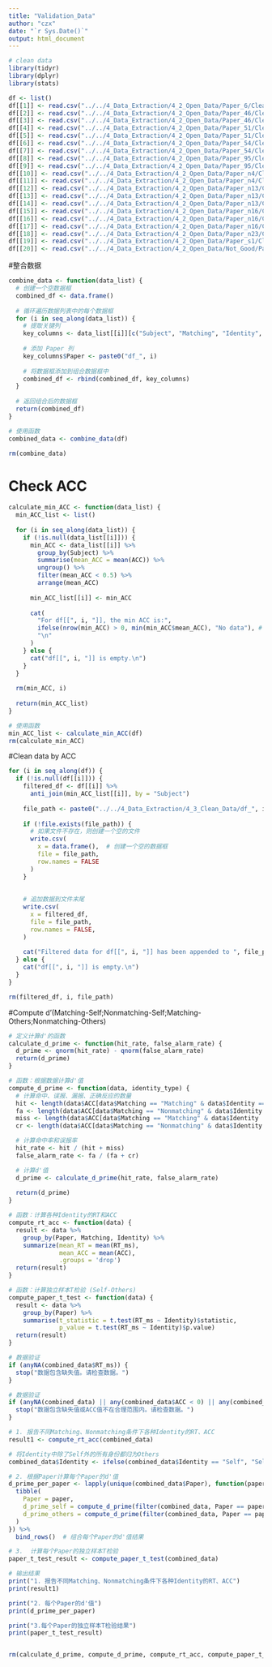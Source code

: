 ```yaml
---
title: "Validation_Data"
author: "czx"
date: "`r Sys.Date()`"
output: html_document
---
```


```r
# clean data
library(tidyr)
library(dplyr)
library(stats)
```


```r
df <- list()
df[[1]] <- read.csv("../../4_Data_Extraction/4_2_Open_Data/Paper_6/Clean_Data/P6_Exp1_Clean.csv")
df[[2]] <- read.csv("../../4_Data_Extraction/4_2_Open_Data/Paper_46/Clean_Data/P46_Exp1_Clean.csv")
df[[3]] <- read.csv("../../4_Data_Extraction/4_2_Open_Data/Paper_46/Clean_Data/P46_Exp2_Clean.csv")
df[[4]] <- read.csv("../../4_Data_Extraction/4_2_Open_Data/Paper_51/Clean_Data/P51_Exp1_Clean.csv")
df[[5]] <- read.csv("../../4_Data_Extraction/4_2_Open_Data/Paper_51/Clean_Data/P51_Exp2_Clean.csv")
df[[6]] <- read.csv("../../4_Data_Extraction/4_2_Open_Data/Paper_54/Clean_Data/P54_Exp1_Clean.csv")
df[[7]] <- read.csv("../../4_Data_Extraction/4_2_Open_Data/Paper_54/Clean_Data/P54_Exp3_Clean.csv")
df[[8]] <- read.csv("../../4_Data_Extraction/4_2_Open_Data/Paper_95/Clean_Data/P95_Exp1_Clean.csv")
df[[9]] <- read.csv("../../4_Data_Extraction/4_2_Open_Data/Paper_95/Clean_Data/P95_Exp2_Clean.csv")
df[[10]] <- read.csv("../../4_Data_Extraction/4_2_Open_Data/Paper_n4/Clean_Data/Pn4_Exp1_Clean.csv")
df[[11]] <- read.csv("../../4_Data_Extraction/4_2_Open_Data/Paper_n4/Clean_Data/Pn4_Exp2_Clean.csv")
df[[12]] <- read.csv("../../4_Data_Extraction/4_2_Open_Data/Paper_n13/Clean_Data/Pn13_Exp1_Clean.csv")
df[[13]] <- read.csv("../../4_Data_Extraction/4_2_Open_Data/Paper_n13/Clean_Data/Pn13_Exp3_Clean.csv")
df[[14]] <- read.csv("../../4_Data_Extraction/4_2_Open_Data/Paper_n13/Clean_Data/Pn13_Exp4_Clean.csv")
df[[15]] <- read.csv("../../4_Data_Extraction/4_2_Open_Data/Paper_n16/Clean_Data/Pn16_Exp1_Clean.csv")
df[[16]] <- read.csv("../../4_Data_Extraction/4_2_Open_Data/Paper_n16/Clean_Data/Pn16_Exp2_Clean.csv")
df[[17]] <- read.csv("../../4_Data_Extraction/4_2_Open_Data/Paper_n16/Clean_Data/Pn16_Exp3_Clean.csv")
df[[18]] <- read.csv("../../4_Data_Extraction/4_2_Open_Data/Paper_n23/Clean_Data/Pn23_Exp1_Clean.csv")
df[[19]] <- read.csv("../../4_Data_Extraction/4_2_Open_Data/Paper_s1/Clean_Data/Ps1_Exp1_Clean.csv")
df[[20]] <- read.csv("../../4_Data_Extraction/4_2_Open_Data/Not_Good/Paper_s2/Ps2_Exp1_Clean.csv")
```

#整合数据
```r
combine_data <- function(data_list) {
  # 创建一个空数据框
  combined_df <- data.frame()
  
  # 循环遍历数据列表中的每个数据框
  for (i in seq_along(data_list)) {
    # 提取关键列
    key_columns <- data_list[[i]][c("Subject", "Matching", "Identity", "RT_ms", "RT_sec", "ACC")]
    
    # 添加 Paper 列
    key_columns$Paper <- paste0("df_", i)
    
    # 将数据框添加到组合数据框中
    combined_df <- rbind(combined_df, key_columns)
  }
  
  # 返回组合后的数据框
  return(combined_df)
}

# 使用函数
combined_data <- combine_data(df)

rm(combine_data)
```

# Check ACC
```r
calculate_min_ACC <- function(data_list) {
  min_ACC_list <- list()
  
  for (i in seq_along(data_list)) {
    if (!is.null(data_list[[i]])) {
      min_ACC <- data_list[[i]] %>%
        group_by(Subject) %>%
        summarise(mean_ACC = mean(ACC)) %>%
        ungroup() %>%
        filter(mean_ACC < 0.5) %>%
        arrange(mean_ACC)
      
      min_ACC_list[[i]] <- min_ACC
      
      cat(
        "For df[[", i, "]], the min ACC is:",
        ifelse(nrow(min_ACC) > 0, min(min_ACC$mean_ACC), "No data"), # 检查 min_ACC 是否为空
        "\n"
      )
    } else {
      cat("df[[", i, "]] is empty.\n")
    }
  }
  
  rm(min_ACC, i)
  
  return(min_ACC_list)
}

# 使用函数
min_ACC_list <- calculate_min_ACC(df)
rm(calculate_min_ACC)
```

#Clean data by ACC
```r
for (i in seq_along(df)) {
  if (!is.null(df[[i]])) {
    filtered_df <- df[[i]] %>%
      anti_join(min_ACC_list[[i]], by = "Subject") 
    
    file_path <- paste0("../../4_Data_Extraction/4_3_Clean_Data/df_", i, "_filtered.csv")
    
    if (!file.exists(file_path)) {
      # 如果文件不存在，则创建一个空的文件
      write.csv(
        x = data.frame(),  # 创建一个空的数据框
        file = file_path,
        row.names = FALSE
      )
    }
    
    
    # 追加数据到文件末尾
    write.csv(
      x = filtered_df,
      file = file_path,
      row.names = FALSE,
    )
    
    cat("Filtered data for df[[", i, "]] has been appended to ", file_path, "\n")
  } else {
    cat("df[[", i, "]] is empty.\n")
  }
}

rm(filtered_df, i, file_path)

```

#Compute d'(Matching-Self;Nonmatching-Self;Matching-Others;Nonmatching-Others)

```r
# 定义计算d'的函数
calculate_d_prime <- function(hit_rate, false_alarm_rate) {
  d_prime <- qnorm(hit_rate) - qnorm(false_alarm_rate)
  return(d_prime)
}

# 函数：根据数据计算d'值
compute_d_prime <- function(data, identity_type) {
  # 计算命中、误报、漏报、正确反应的数量
  hit <- length(data$ACC[data$Matching == "Matching" & data$Identity == identity_type & data$ACC == 1])
  fa <- length(data$ACC[data$Matching == "Nonmatching" & data$Identity == identity_type & data$ACC == 0])
  miss <- length(data$ACC[data$Matching == "Matching" & data$Identity != identity_type & data$ACC == 0])
  cr <- length(data$ACC[data$Matching == "Nonmatching" & data$Identity != identity_type& data$ACC == 1])

  # 计算命中率和误报率
  hit_rate <- hit / (hit + miss)
  false_alarm_rate <- fa / (fa + cr)

  # 计算d'值
  d_prime <- calculate_d_prime(hit_rate, false_alarm_rate)
  
  return(d_prime)
}

# 函数：计算各种Identity的RT和ACC
compute_rt_acc <- function(data) {
  result <- data %>%
    group_by(Paper, Matching, Identity) %>%
    summarize(mean_RT = mean(RT_ms),
              mean_ACC = mean(ACC),
              .groups = 'drop')
  return(result)
}

# 函数：计算独立样本T检验 (Self-Others)
compute_paper_t_test <- function(data) {
  result <- data %>%
    group_by(Paper) %>%
    summarise(t_statistic = t.test(RT_ms ~ Identity)$statistic,
              p_value = t.test(RT_ms ~ Identity)$p.value)
  return(result)
}

# 数据验证
if (anyNA(combined_data$RT_ms)) {
  stop("数据包含缺失值。请检查数据。")
}

# 数据验证
if (anyNA(combined_data) || any(combined_data$ACC < 0) || any(combined_data$ACC > 1)) {
  stop("数据包含缺失值或ACC值不在合理范围内。请检查数据。")
}

# 1. 报告不同Matching、Nonmatching条件下各种Identity的RT、ACC
result1 <- compute_rt_acc(combined_data)

# 将Identity中除了Self外的所有身份都归为Others
combined_data$Identity <- ifelse(combined_data$Identity == "Self", "Self", "Others")

# 2. 根据Paper计算每个Paper的d'值
d_prime_per_paper <- lapply(unique(combined_data$Paper), function(paper) {
  tibble(
    Paper = paper,
    d_prime_self = compute_d_prime(filter(combined_data, Paper == paper), "Self"),
    d_prime_others = compute_d_prime(filter(combined_data, Paper == paper), "Others")
  )
}) %>%
  bind_rows()  # 组合每个Paper的d'值结果

# 3.  计算每个Paper的独立样本T检验
paper_t_test_result <- compute_paper_t_test(combined_data)

# 输出结果
print("1. 报告不同Matching、Nonmatching条件下各种Identity的RT、ACC")
print(result1)

print("2. 每个Paper的d'值")
print(d_prime_per_paper)

print("3.每个Paper的独立样本T检验结果")
print(paper_t_test_result)


rm(calculate_d_prime, compute_d_prime, compute_rt_acc, compute_paper_t_test)

```


